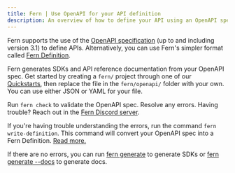 ---
title: Fern | Use OpenAPI for your API definition
description: An overview of how to define your API using an OpenAPI specification, then use Fern to generate SDKs and API reference documentation for the API.
---

Fern supports the use of the [OpenAPI specification](https://www.openapis.org/) (up to and including version 3.1) to define APIs. Alternatively, you can use Fern's simpler format called [Fern Definition](/overview/define-your-api/ferndef/overview).

Fern generates SDKs and API reference documentation from your OpenAPI spec. Get started by creating a `fern/` project through one of our [Quickstarts](/overview/get-started), then replace the file in the `fern/openapi/` folder with your own. You can use either JSON or YAML for your file.

Run `fern check` to validate the OpenAPI spec. Resolve any errors.
Having trouble? Reach out in the [Fern Discord server](https://discord.com/invite/JkkXumPzcG).

If you're having trouble understanding the errors, run the command `fern write-definition`.
This command will convert your OpenAPI spec into a Fern Definition.
[Read more.](/overview/cli/cli-commands/fern-write-definition)

If there are no errors, you can run [fern generate](/overview/cli/cli-commands/fern-generate#for-sdks) to generate SDKs or [fern generate --docs](/overview/cli/cli-commands/fern-generate#for-documentation) to generate docs.
